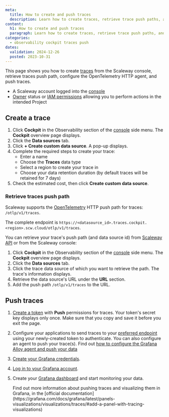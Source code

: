 ```yaml
---
meta:
  title: How to create and push traces
  description: Learn how to create traces, retrieve trace push paths, and push traces.
content:
  h1: How to create and push traces
  paragraph: Learn how to create traces, retrieve trace push paths, and push traces.
categories:
  - observability cockpit traces push
dates:
  validation: 2024-12-26
  posted: 2023-10-31
---
```


This page shows you how to create [traces](/cockpit/concepts/#traces) from the Scaleway console, retrieve traces push path, configure the OpenTelemetry HTTP agent, and push traces.

<Macro id="requirements" />

  - A Scaleway account logged into the [console](https://console.scaleway.com)
  - [Owner](/iam/concepts/#owner) status or [IAM permissions](/iam/concepts/#permission) allowing you to perform actions in the intended Project

## Create a trace

1. Click **Cockpit** in the Observability section of the [console](https://console.scaleway.com/) side menu. The **Cockpit** overview page displays.
2. Click the **Data sources** tab.
3. Click **+ Create custom data source**. A pop-up displays.
4. Complete the required steps to create your trace:
    - Enter a name
    - Choose the **Traces** data type
    - Select a region to create your trace in
    - Choose your data retention duration (by default traces will be retained for 7 days)
5. Check the estimated cost, then click **Create custom data source**.

### Retrieve traces push path

Scaleway supports the [OpenTelemetry](https://opentelemetry.io/docs/what-is-opentelemetry/) HTTP push path for traces: `/otlp/v1/traces`.

The complete endpoint is `https://<datasource_id>.traces.cockpit.<region>.scw.cloud/otlp/v1/traces`.

You can retrieve your trace's push path (and data source id) from [Scaleway API](https://www.scaleway.com/en/developers/api/cockpit/regional-api/#path-data-sources-list-data-sources) or from the Scaleway console:

1. Click **Cockpit** in the Observability section of the [console](https://console.scaleway.com/) side menu. The **Cockpit** overview page displays.
2. Click the **Data sources** tab.
3. Click the trace data source of which you want to retrieve the path. The trace's information displays.
4. Retrieve the data source's URL under the **URL** section. 
5. Add the push path `/otlp/v1/traces` to the URL.

## Push traces

1. [Create a token](/cockpit/how-to/create-token/) with **Push** permissions for traces.
    <Message type="important">
     Your token's secret key displays only once. Make sure that you copy and save it before you exit the page.
    </Message>
2. Configure your applications to send traces to your [preferred endpoint](/cockpit/concepts/#endpoints) using your newly-created token to authenticate.
    <Message type="note">
      You can also configure an agent to push your trace(s). Find out [how to configure the Grafana Alloy agent and push your data](/cockpit/how-to/send-metrics-with-grafana-alloy/)
    </Message>
3. [Create your Grafana credentials](/cockpit/how-to/retrieve-grafana-credentials/).
4. [Log in to your Grafana account](/cockpit/how-to/access-grafana-and-managed-dashboards/).
5. Create your [Grafana dashboard](/cockpit/how-to/access-grafana-and-managed-dashboards/) and start monitoring your data.

      <Message type="tip">
        Find out more information about pushing traces and visualizing them in Grafana, in the [official documentation](https://grafana.com/docs/grafana/latest/panels-visualizations/visualizations/traces/#add-a-panel-with-tracing-visualizations)
      </Message>

